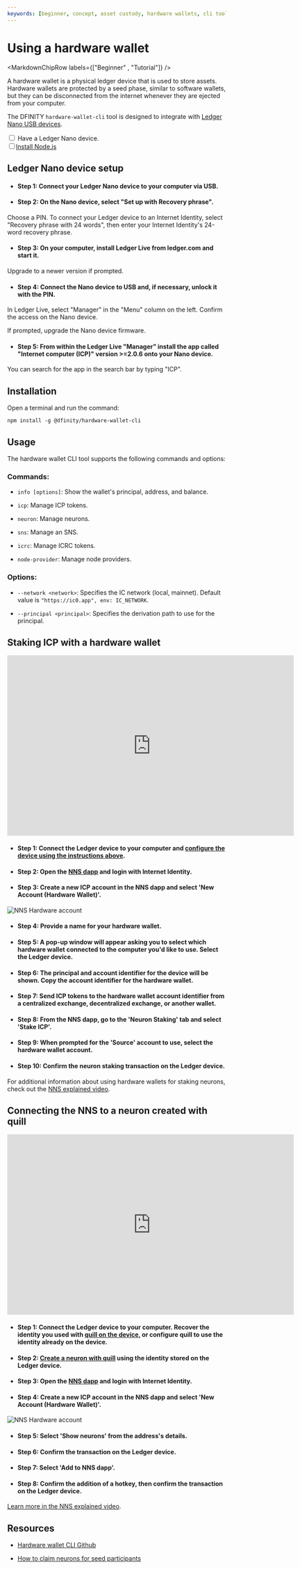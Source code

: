 ```yaml
---
keywords: [beginner, concept, asset custody, hardware wallets, cli tool]
---
```



# Using a hardware wallet

<MarkdownChipRow labels={["Beginner" , "Tutorial"]} />

A hardware wallet is a physical ledger device that is used to store assets. Hardware wallets are protected by a seed phase, similar to software wallets, but they can be disconnected from the internet whenever they are ejected from your computer.

The DFINITY `hardware-wallet-cli` tool is designed to integrate with [Ledger Nano USB devices](https://shop.ledger.com/products/ledger-nano-x).

<Tabs>
<TabItem value="prereq" label="Prerequisites" default>
<div>
</div>
<input type="checkbox"/> Have a Ledger Nano device.
<div>
</div>
<input type="checkbox"/><a href="https://nodejs.org/en/download/">Install Node.js</a>

</TabItem>
</Tabs>

## Ledger Nano device setup

- #### Step 1: Connect your Ledger Nano device to your computer via USB.

- #### Step 2: On the Nano device, select "Set up with Recovery phrase".

Choose a PIN. To connect your Ledger device to an Internet Identity, select "Recovery phrase with 24 words", then enter your Internet Identity's 24-word recovery phrase.

- #### Step 3: On your computer, install Ledger Live from ledger.com and start it.

Upgrade to a newer version if prompted.

- #### Step 4: Connect the Nano device to USB and, if necessary, unlock it with the PIN.

In Ledger Live, select "Manager" in the "Menu" column on the left. Confirm the access on the Nano device.

If prompted, upgrade the Nano device firmware.

- #### Step 5: From within the Ledger Live "Manager" install the app called "Internet computer (ICP)" version >=2.0.6 onto your Nano device.

You can search for the app in the search bar by typing "ICP".

## Installation

Open a terminal and run the command:

```
npm install -g @dfinity/hardware-wallet-cli
```

## Usage

The hardware wallet CLI tool supports the following commands and options:

### Commands:

- `info [options]`: Show the wallet's principal, address, and balance.

- `icp`: Manage ICP tokens.

- `neuron`: Manage neurons.

- `sns`: Manage an SNS.

- `icrc`: Manage ICRC tokens.

- `node-provider`: Manage node providers.

### Options:

- `--network <network>`: Specifies the IC network (local, mainnet). Default value is `"https://ic0.app", env: IC_NETWORK`.

- `--principal <principal>`: Specifies the derivation path to use for the principal.

## Staking ICP with a hardware wallet

<div class="text--center">
<p> </p>
</div>
<div class="text--center">
<iframe width="660" height="415" src="https://www.youtube.com/embed/0-nSOBC3bxE?si=OWvwdVfCymtvd97W" title="YouTube video player" frameborder="0" allow="accelerometer; autoplay; clipboard-write; encrypted-media; gyroscope; picture-in-picture; web-share" referrerpolicy="strict-origin-when-cross-origin" allowfullscreen></iframe> </div>

- #### Step 1: Connect the Ledger device to your computer and [configure the device using the instructions above](#ledger-nano-device-setup).

- #### Step 2: Open the [NNS dapp](https://nns.ic0.app/) and login with Internet Identity.

- #### Step 3: Create a new ICP account in the NNS dapp and select 'New Account (Hardware Wallet)'.

![NNS Hardware account](../../_attachments/hardware-wallet.png)

- #### Step 4: Provide a name for your hardware wallet.

- #### Step 5: A pop-up window will appear asking you to select which hardware wallet connected to the computer you'd like to use. Select the Ledger device.

- #### Step 6: The principal and account identifier for the device will be shown. Copy the account identifier for the hardware wallet.

- #### Step 7: Send ICP tokens to the hardware wallet account identifier from a centralized exchange, decentralized exchange, or another wallet.

- #### Step 8: From the NNS dapp, go to the 'Neuron Staking' tab and select 'Stake ICP'.

- #### Step 9: When prompted for the 'Source' account to use, select the hardware wallet account.

- #### Step 10: Confirm the neuron staking transaction on the Ledger device.

For additional information about using hardware wallets for staking neurons, check out the [NNS explained video](https://www.youtube.com/watch?v=0-nSOBC3bxE).

## Connecting the NNS to a neuron created with quill

<div class="text--center">
<p> </p>
</div>
<div class="text--center">
<iframe width="660" height="415" src="https://www.youtube.com/embed/lKbYUmqF7J4?si=q-tclOeUpjIM87yR" title="YouTube video player" frameborder="0" allow="accelerometer; autoplay; clipboard-write; encrypted-media; gyroscope; picture-in-picture; web-share" referrerpolicy="strict-origin-when-cross-origin" allowfullscreen></iframe> </div>

- #### Step 1: Connect the Ledger device to your computer. Recover the identity you used with [quill on the device](/docs/current/building-apps/developer-tools/quill/quill-generate), or configure quill to use the identity already on the device.

- #### Step 2: [Create a neuron with quill](/docs/current/building-apps/developer-tools/quill/quill-neuron-stake) using the identity stored on the Ledger device.

- #### Step 3: Open the [NNS dapp](https://nns.ic0.app/) and login with Internet Identity.

- #### Step 4: Create a new ICP account in the NNS dapp and select 'New Account (Hardware Wallet)'.

![NNS Hardware account](../../_attachments/hardware-wallet.png)

- #### Step 5: Select 'Show neurons' from the address's details.

- #### Step 6: Confirm the transaction on the Ledger device.

- #### Step 7: Select 'Add to NNS dapp'.

- #### Step 8: Confirm the addition of a hotkey, then confirm the transaction on the Ledger device.

[Learn more in the NNS explained video](https://www.youtube.com/watch?v=lKbYUmqF7J4).

## Resources

- [Hardware wallet CLI Github](https://github.com/dfinity/hardware-wallet-cli)

- [How to claim neurons for seed participants](https://wiki.internetcomputer.org/wiki/How-To:_Claim_neurons_for_seed_participants)
